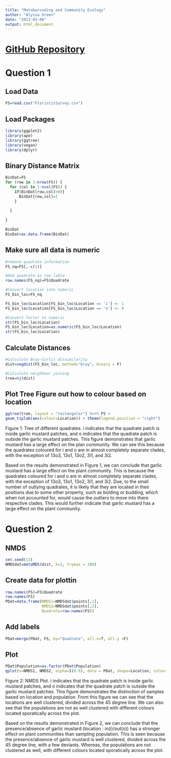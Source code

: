 ```yaml
---
title: "Matabarcoding and Community Ecology"
author: "Alyssa Green"
date: "2023-03-08"
output: html_document
---
```


# [GitHub Repository](https://github.com/alyssagreen02/BIOL432-Metabarcoding.git)

# Question 1

## Load Data
```r
FS=read.csv("FloristicSurvey.csv")
```

## Load Packages
```r
library(ggplot2)
library(ape)
library(ggtree)
library(vegan)
library(dplyr)
```


## Binary Distance Matrix
```r
BinDat=FS
for (row in 1:nrow(FS)) {
  for (col in 1:ncol(FS)) {
    if(BinDat[row,col]>0){
      BinDat[row,col]=1
    }
    
  }
  
}

BinDat
BinDat=as.data.frame(BinDat)
```

## Make sure all data is numeric
```r
#remove quadrate information
FS_nq=FS[,-c(1)]

#Add quadrate as row lable
row.names(FS_nq)=FS$Quadrate

#Convert location into numeric
FS_bin_loc=FS_nq

FS_bin_loc$Location[FS_bin_loc$Location == 'i'] <- 1
FS_bin_loc$Location[FS_bin_loc$Location == 'o'] <- 0

#Convert factor to numeric
str(FS_bin_loc$Location)
FS_bin_loc$Location=as.numeric(FS_bin_loc$Location)
str(FS_bin_loc$Location)
```

## Calculate Distances
```r
#Calculate Bray-Curtis dissimilarity
dist=vegdist(FS_bin_loc, method="bray", binary = F)

#Calculate neighbour joining
tree=nj(dist)
```

## Plot Tree Figure out how to colour based on location
```r
ggtree(tree, layout = "rectangular") %<+% FS +
geom_tiplab(aes(colour=Location)) + theme(legend.position = "right")
```
Figure 1: Tree of different quadrates. i indicates that the quadrate patch is inside garlic mustard patches, and o indicates that the quadrate patch is outside the garlic mustard patches. This figure demonstrates that garlic mustard has a large effect on the plan community. We can see this because the quadrates coloured for i and o are in almost completely separate clades, with the exception of 13o3, 13o1, 13o2, 3i1, and 3i2.

Based on the results demonstrated in Figure 1, we can conclude that garlic mustard has a large effect on the plant community. This is because the quadrates coloured for i and o are in almost completely separate clades, with the exception of 13o3, 13o1, 13o2, 3i1, and 3i2. Due, to the small number of outlying quadrates, it is likely that they are located in their positions due to some other property, such as bolding or budding, which when not accounted for, would cause the outliers to move into there respective clades. This would further indicate that garlic mustard has a large effect on the plant community.

# Question 2

## NMDS
```r
set.seed(13)
NMDSdat=metaMDS(dist, k=2, trymax = 100)
```
## Create data for plottin
```r
row.names(FS)=FS$Quadrate
row.names(FS)
PDat=data.frame(NMDS1=NMDSdat$points[,1],
                NMDS2=NMDSdat$points[,2],
                Quadrate=row.names(FS))
```

## Add labels
```r
PDat=merge(PDat, FS, by="Quadrate", all.x=T, all.y =F)
```

## Plot
```r
PDat$Population=as.factor(PDat$Population)
qplot(x=NMDS1, NMDS2, alpha=I(0.6), data = PDat, shape=Location, colour=Population)+theme_bw()
```
Figure 2: NMDS Plot. i indicates that the quadrate patch is inside garlic mustard patches, and o indicates that the quadrate patch is outside the garlic mustard patches. This figure demonstrates the distinction of samples based on location and population. From this figure we can see that the locations are well clustered, divided across the 45 degree line. We can also see that the populations are not as well clustered with different colours located sporatically across the plot.


Based on the results demonstrated in Figure 2, we can conclude that the presence/absence of garlic mustard (location : in(i)/out(o)) has a stronger effect on plant communities than sampling population. This is seen because the presence/absence of garlic mustard is well clustered, divided across the 45 degree line, with a few deviants. Whereas, the populations are not clustered as well, with different colours located sporatically across the plot.


